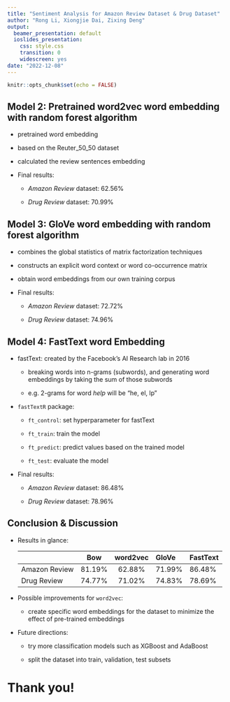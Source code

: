 ```yaml
---
title: "Sentiment Analysis for Amazon Review Dataset & Drug Dataset"
author: "Rong Li, Xiongjie Dai, Zixing Deng"
output: 
  beamer_presentation: default
  ioslides_presentation: 
    css: style.css
    transition: 0
    widescreen: yes
date: "2022-12-08"
---
```



```r
knitr::opts_chunk$set(echo = FALSE)
```
## Model 2: Pretrained word2vec word embedding with random forest algorithm

- pretrained word embedding

- based on the Reuter_50_50 dataset
  
- calculated the review sentences embedding 
  
- Final results:

  - *Amazon Review* dataset: 62.56%
  
  - *Drug Review* dataset: 70.99%
  
  
## Model 3:  GloVe word embedding with random forest algorithm

- combines the global statistics of matrix factorization techniques

- constructs an explicit word context or word co-occurrence matrix 
  
- obtain word embeddings from our own training corpus

- Final results:

  - *Amazon Review* dataset: 72.72%
  
  - *Drug Review* dataset: 74.96%


## Model 4: FastText word Embedding

- fastText: created by the Facebook's AI Research lab in 2016

  - breaking words into n-grams (subwords), and generating word embeddings by taking the sum of those subwords

  - e.g. 2-grams for word *help* will be "he, el, lp"

- `fastTextR` package:

  - `ft_control`: set hyperparameter for fastText

  - `ft_train`: train the model

  - `ft_predict`: predict values based on the trained model
  
  - `ft_test`: evaluate the model

- Final results:

  - *Amazon Review* dataset: 86.48%
  
  - *Drug Review* dataset: 78.96%


## Conclusion & Discussion

- Results in glance:

                      Bow         word2vec      GloVe         FastText 
----------------- ----------- --------------- ----------    ------------
 Amazon Review      81.19%        62.88%        71.99%         86.48%
  Drug Review       74.77%        71.02%        74.83%         78.69%

- Possible improvements for `word2vec`:

  - create specific word embeddings for the dataset to minimize the effect of pre-trained embeddings
  
- Future directions:

  - try more classification models such as XGBoost and AdaBoost
  
  - split the dataset into train, validation, test subsets


# Thank you! 
